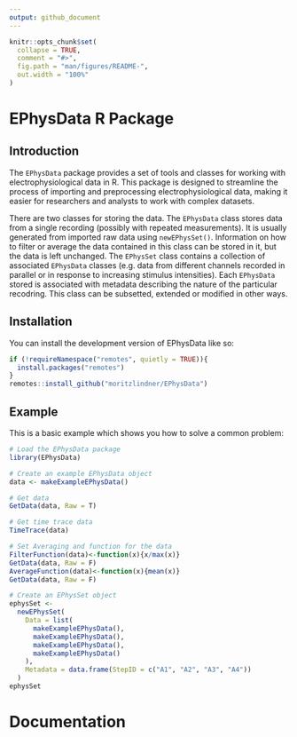 ```yaml
---
output: github_document
---
```


<!-- README.md is generated from README.Rmd. Please edit that file -->

```r
knitr::opts_chunk$set(
  collapse = TRUE,
  comment = "#>",
  fig.path = "man/figures/README-",
  out.width = "100%"
)
```

# EPhysData R Package

## Introduction

The `EPhysData` package provides a set of tools and classes for working with electrophysiological data in R. This package is designed to streamline the process of importing and preprocessing electrophysiological data, making it easier for researchers and analysts to work with complex datasets.

There are two classes for storing the data. The `EPhysData` class stores  data from a single recording (possibly with repeated measurements). It is usually generated from imported raw data using `newEPhysSet()`. Information on how to filter or average the data contained in this class can be stored in it, but the data is left unchanged. The `EPhysSet` class contains a collection of associated  `EPhysData` classes (e.g. data from different channels recorded in parallel or in response to increasing stimulus intensities). Each `EPhysData` stored is associated with metadata describing the nature of the particular recodring. This class can be subsetted, extended or modified in other ways.  

## Installation

You can install the development version of EPhysData like so:

``` r
if (!requireNamespace("remotes", quietly = TRUE)){
  install.packages("remotes")
}
remotes::install_github("moritzlindner/EPhysData")
```

## Example

This is a basic example which shows you how to solve a common problem:

```r
# Load the EPhysData package
library(EPhysData)

# Create an example EPhysData object
data <- makeExampleEPhysData()

# Get data
GetData(data, Raw = T)

# Get time trace data
TimeTrace(data)

# Set Averaging and function for the data
FilterFunction(data)<-function(x){x/max(x)}
GetData(data, Raw = F)
AverageFunction(data)<-function(x){mean(x)}
GetData(data, Raw = F)

# Create an EPhysSet object
ephysSet <-
  newEPhysSet(
    Data = list(
      makeExampleEPhysData(),
      makeExampleEPhysData(),
      makeExampleEPhysData(),
      makeExampleEPhysData()
    ),
    Metadata = data.frame(StepID = c("A1", "A2", "A3", "A4"))
  )
ephysSet

```

# Documentation

